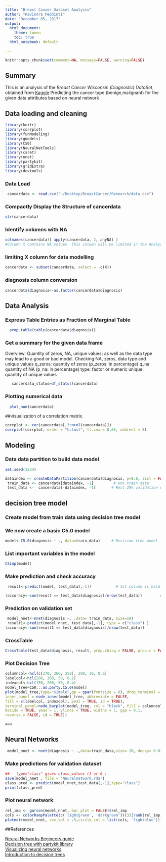 ```yaml
---
title: "Breast Cancer Dataset Analysis"
author: "Ravindra Peddinti"
date: "December 05, 2017"
output:
  html_document: 
    theme: lumen
    toc: true
  html_notebook: default
  
---
```



```r
knitr::opts_chunk$set(comment=NA, message=FALSE, warning=FALSE)
```

## Summary

This is an analysis of the *Breast Cancer Wisconsin (Diagnostic) DataSet*, obtained from [Kaggle](https://www.kaggle.com/uciml/breast-cancer-wisconsin-data)
Predicting the cancer type (benign,malignant) for the given data attributes  based on neural network



## Data loading and cleaning

```r
library(knitr)
library(corrplot)
library(funModeling)
library(gmodels)
library(C50)
library(NeuralNetTools)
library(caret)
library(nnet)
library(partykit)
library(gridExtra)
library(devtools)
```


### Data Load
```r
 cancerdata <- read.csv("~/Desktop/BreastCancer/Research/data.csv")
```
                     
### Compactly Display the Structure of  cancerdata

```r
str(cancerdata)
```

### Identify columns with NA

```r
colnames(cancerdata)[ apply(cancerdata, 2, anyNA) ]
#Column X contains NA values. This column will be limited in the Analysis/Modelling dataset.
```
### limiting  X column for data modelling
```r
cancerdata <- subset(cancerdata, select = -c(X))
```

### diagnosis column conversion
```r
cancerdata$diagnosis<-as.factor(cancerdata$diagnosis) 
```

## Data Analysis
### Express Table Entries as Fraction of Marginal Table
```r
  prop.table(table(cancerdata$diagnosis))
```
### Get a summary for the given data frame 
                
  Overview: Quantity of zeros, NA, unique values; as well as the data type may  lead to a good or bad model. 
  Checking NA, zeros, data type and unique values
  q_zeros: quantity of zeros (p_zeros: in percentage)
  q_na: quantity of NA (p_na: in percentage)
  type: factor or numeric
  unique: quantity of unique values

```r
   cancerdata_status=df_status(cancerdata)
```
### Plotting numerical data
```r
  plot_num(cancerdata)
```

##visualization of a correlation matrix.

```r
corrplot <- cor(cancerdata[,3:ncol(cancerdata)])
corrplot(corrplot, order = "hclust", tl.cex = 0.65, addrect = 8)
```


## Modeling  

### Data data partition to build data model 
                   
```r
set.seed(1234)

dataindex <- createDataPartition(cancerdata$diagnosis, p=0.8, list = FALSE)   # 80:20 data partition
 train_data <- cancerdata[dataindex, -1]         # 80% train data
 test_data <-  cancerdata[-dataindex, -1]       # Rest 20% validation data
```

## decision tree model 
### Create model from train data using decision tree model 
### We now create a basic C5.0 model
```r
model<-C5.0(diagnosis ~ ., data=train_data)     # Decision tree model  We use DEFAULT parameter values
```
### List important variables in the model
 ```r
 C5imp(model)
 ```
### Make prediction and check accuracy
```r
 result<-predict(model, test_data[,-1])           # 1st column is held back. It is diagnosis 
```
```r
(accuracy<-sum(result == test_data$diagnosis)/nrow(test_data))        # decision tree Accuracy
```
###   Prediction on validation set
```r
 model_nnet<-nnet(diagnosis ~. ,data= train_data, size=10)
 result1<-predict(model_nnet, test_data[,-1], type = c("class") )       # Prediction on validation set
(accuracy<-sum(result1 == test_data$diagnosis)/nrow(test_data))        # nnet Accuracy
```

### CrossTable
```r
CrossTable(test_data$diagnosis, result, prop.chisq = FALSE, prop.c = FALSE, prop.r = FALSE, dnn = c("Actual","Predicted "))
```

### Plot Decision Tree
```r
columncol<-hcl(c(270, 260, 250), 200, 30, 0.6)
labelcol<-hcl(200, 200, 50, 0.2)
indexcol<-hcl(150, 200, 50, 0.4)
model_tree=C50:::as.party.C5.0(model)
plot(model_tree,type="simple",gp = gpar(fontsize = 8), drop_terminal = TRUE, tnex=1,
inner_panel = node_inner(model_tree, abbreviate = FALSE,
fill = c(labelcol, indexcol), pval = TRUE, id = TRUE),
terminal_panel=node_barplot(model_tree, col = "black", fill = columncol[c(1,2,4)], 
beside = TRUE, ymax = 1, ylines = TRUE, widths = 1, gap = 0.1,
reverse = FALSE, id = TRUE))
```
```r
aaa

```
                                
                                

    
## Neural Networks
```r
 model_nnet <- nnet(diagnosis ~ .,data=train_data,size= 20, decay= 0.01, rang=0.6,trace=TRUE,maxit=200 )
```
### Make predictions for validation dataset

```r
##   type="class" gives class_values (1 or 0 )
save(model_nnet , file = 'Neuralnetwork.rda')
class_pred <- predict(model_nnet,test_data[,-1],type="class")
print(class_pred)
```


###  Plot neural network
```r
rel_imp <- garson(model_nnet, bar_plot = FALSE)$rel_imp
cols <- colorRampPalette(c('lightgreen', 'darkgreen'))(3)[rank(rel_imp)]
plotnet(model_nnet, cex_val = .5,circle_col = list(cols, 'lightblue'))
```

##References

| <a href="https://www.kdnuggets.com/2016/08/begineers-guide-neural-networks-r.html">Neural Networks Begineers guide</a>
| <a href="https://rmanic.wordpress.com/2016/05/19/creating-a-well-formatted-decision-tree-with-partykit-and-listing-the-rules-of-the-nodes/">Decision tree with partykit library</a>
| <a href="https://beckmw.wordpress.com/tag/neural-network/">Visualizing neural networks</a>
| <a href="https://eight2late.wordpress.com/2016/02/16/a-gentle-introduction-to-decision-trees-using-r/">Introduction to decision trees</a>




